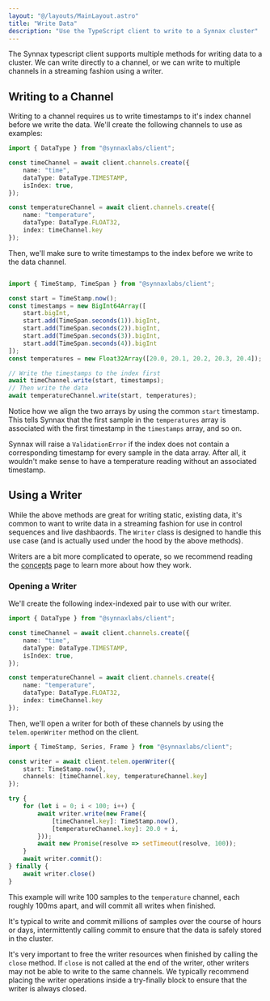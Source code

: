 ```yaml
---
layout: "@/layouts/MainLayout.astro"
title: "Write Data"
description: "Use the TypeScript client to write to a Synnax cluster"
---
```


The Synnax typescript client supports multiple methods for writing data to a cluster. We
can write directly to a channel, or we can write to multiple channels in a streaming
fashion using a writer.

## Writing to a Channel

Writing to a channel requires us to write timestamps to it's index channel before we write
the data. We'll create the following channels to use as examples:

```typescript
import { DataType } from "@synnaxlabs/client";

const timeChannel = await client.channels.create({
    name: "time",
    dataType: DataType.TIMESTAMP,
    isIndex: true,
});

const temperatureChannel = await client.channels.create({
    name: "temperature",
    dataType: DataType.FLOAT32,
    index: timeChannel.key
});
```

Then, we'll make sure to write timestamps to the index before we write to the data channel.

```typescript

import { TimeStamp, TimeSpan } from "@synnaxlabs/client";

const start = TimeStamp.now();
const timestamps = new BigInt64Array([
    start.bigInt,
    start.add(TimeSpan.seconds(1)).bigInt,
    start.add(TimeSpan.seconds(2)).bigInt,
    start.add(TimeSpan.seconds(3)).bigInt,
    start.add(TimeSpan.seconds(4)).bigInt
]);
const temperatures = new Float32Array([20.0, 20.1, 20.2, 20.3, 20.4]);

// Write the timestamps to the index first
await timeChannel.write(start, timestamps);
// Then write the data
await temperatureChannel.write(start, temperatures);
```

Notice how we align the two arrays by using the common `start` timestamp. This tells
Synnax that the first sample in the `temperatures`  array is associated with the first
timestamp in the `timestamps` array, and so on.

Synnax will raise a `ValidationError` if the index does not contain a corresponding
timestamp for every sample in the data array. After all, it wouldn't make sense to have
a temperature reading without an associated timestamp.

## Using a Writer

While the above methods are great for writing static, existing data, it's common to want 
to write data in a streaming fashion for use in control sequences and live dashbaords.
The `Writer` class is designed to handle this use case (and is actually used under the hood
by the above methods).

Writers are a bit more complicated to operate, so we recommend reading the [concepts](/concepts/write-domains#transactions) page to learn more about
how they work.

### Opening a Writer

We'll create the following index-indexed pair to use with our writer.

```typescript
import { DataType } from "@synnaxlabs/client";

const timeChannel = await client.channels.create({
    name: "time",
    dataType: DataType.TIMESTAMP,
    isIndex: true,
});

const temperatureChannel = await client.channels.create({
    name: "temperature",
    dataType: DataType.FLOAT32,
    index: timeChannel.key
});
```

Then, we'll open a writer for both of these channels by using the `telem.openWriter`
method on the client.

```typescript
import { TimeStamp, Series, Frame } from "@synnaxlabs/client";

const writer = await client.telem.openWriter({
    start: TimeStamp.now(),
    channels: [timeChannel.key, temperatureChannel.key]
});

try {
    for (let i = 0; i < 100; i++) {
        await writer.write(new Frame({
            [timeChannel.key]: TimeStamp.now(),
            [temperatureChannel.key]: 20.0 + i,
        }));
        await new Promise(resolve => setTimeout(resolve, 100));
    }
    await writer.commit():
} finally {
    await writer.close()
}
```

This example will write 100 samples to the `temperature` channel, each roughly 100ms 
apart, and will commit all writes when finished.

It's typical to write and commit millions of samples over the course of hours or days,
intermittently calling commit to ensure that the data is safely stored in the cluster.

It's very important to free the writer resources when finished by calling the `close`
method. If `close` is not called at the end of the writer, other writers may not 
be able to write to the same channels. We typically recommend placing the writer operations
inside a try-finally block to ensure that the writer is always closed.

